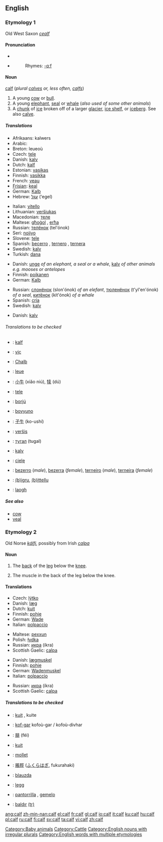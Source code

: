 ==English==

===Etymology 1===
Old West Saxon ''[[cealf]]''

{{rfc-level|check placement of Pronunciation}}

====Pronunciation====
* {{SAMPA|/kA:f/}}
*{{audio|en-us-calf.ogg|Audio (US)}}
*:Rhymes: [[Rhymes:English:-ɑːf|-ɑːf]]

====Noun====
[[calf]] (''plural [[calves]] or, less often, [[calfs]]'')

# A young [[cow]] or [[bull]].
# A young [[elephant]], [[seal]] or [[whale]] (''also used of some other animals'')
# A [[chunk]] of [[ice]] broken off of a larger [[glacier]], [[ice shelf]], or [[iceberg]].  See also [[calve]].

=====Translations=====
{{trans-top|A young cow or bull}}
*Afrikaans: kalwers {{p}}
*Arabic:{{ARchar|عجل}}
*Breton: leueoù {{p}}
*Czech: [[tele]] {{n}}
*Danish: [[kalv]] {{c}}
*Dutch: [[kalf]] {{n}}
*Estonian: [[vasikas]]
*Finnish: [[vasikka]]
*French: [[veau]] {{m}}
*[[Frisian]]: [[keal]] {{n}}
*German: [[Kalb]] {{n}}
*Hebrew: [[עגל]] (‘egel) {{m}}
{{trans-mid}}
*Italian: [[vitello]] {{m}}
*Lithuanian: [[veršiukas]] {{m}}
*Macedonian: [[теле]] {{n}}
*Maltese: [[għoġol]] {{m}}, [[erħa]] {{f}}
*Russian: [[телёнок]] (tel'ónok) {{m}}
*Seri: [[noiiyo]]
*Slovene: [[tele]] {{n}}
*Spanish: [[becerro]] {{m}}, [[ternero]] {{m}}, [[ternera]] {{f}}
*Swedish: [[kalv]] {{c}}
*Turkish: [[dana]]
{{trans-bottom}}

{{trans-top|A young elephant, seal or whale (also used of some other animals)}}
*Danish: [[unge]] {{c}} ''of an elephant, a seal or a whale'', [[kalv]] {{c}} ''of other animals e.g. mooses or antelopes''
*Finnish: [[poikanen]]
*German: [[Kalb]] {{n}}
{{trans-mid}}
*Russian: [[слонёнок]] (slon'ónok) {{m}} ''of an elefant'', [[тюленёнок]] (t'yl'en'ónok) {{m}} ''of a seal'', [[китёнок]] (kit'ónok) {{m}} ''of a whale''
*Spanish: [[cría]]
*Swedish: [[kalv]] {{c}}
{{trans-bottom}}

{{trans-top|A chunk of ice broken off of a larger glacier, ice shelf, or iceberg}}
*Danish: [[kalv]] {{c}}
{{trans-mid}}
{{trans-bottom}}

======Translations to be checked======
{{checktrans}}
{{top}}
*{{ttbc|Afrikaans}}: [[kalf]] {{n}}
*{{ttbc|Albanian}}: [[viç]] {{m}}
*{{ttbc|Alemannic}}: [[Chalb]] {{n}}
*{{ttbc|Breton}}: [[leue]] {{m}}
*{{ttbc|Chinese}}: [[小牛]] (xiǎo niú), [[犊]] (dú)
*{{ttbc|Croatian}}: [[tele]]
*{{ttbc|Hungarian}}: [[borjú]]
*{{ttbc|Ido}}: [[bovyuno]]
{{mid}}
*{{ttbc|Japanese}}: [[子牛]] (ko-ushí)
*{{ttbc|Lithuanian}}: [[veršis]]
*{{ttbc|Mongolian}}: [[тугал]] (tugal)
*{{ttbc|Norwegian}}: [[kalv]] {{m}}
*{{ttbc|Polish}}: [[cielę]] {{n}}
*{{ttbc|Portuguese}}: [[bezerro]] (''male''), [[bezerra]] (''female''), [[terneiro]] (''male''), [[terneira]] (''female'')
*{{ttbc|Sardinian}}: [[(b)igru]], [[(b)ittellu]]
*{{ttbc|Scottish Gaelic}}: [[laogh]] {{m}}
{{bottom}}

=====See also=====
*[[cow]]
*[[veal]]

===Etymology 2===
Old Norse ''[[kálfi]]'', possibly from Irish ''[[calpa]]''

====Noun====
{{en-noun|cal|ves}}

# {{anatomy}} The [[back]] of the [[leg]] below the [[knee]].
# The muscle in the back of the leg below the knee.

====Translations====
{{trans-top|(anatomy) The back of the leg below the knee}}
*Czech: [[lýtko]] {{n}}
*Danish: [[læg]] {{c}}
*Dutch: [[kuit]] {{m}}
*Finnish: [[pohje]]
*German: [[Wade]] {{f}}
*Italian: [[polpaccio]] {{m}}
{{trans-mid}}
*Maltese: [[pexxun]] {{m}}
*Polish: [[łydka]] {{f}}
*Russian: [[икра#Russian|икра]] (íkra) {{f}}
*Scottish Gaelic: [[calpa]] {{m}}
{{trans-bottom}}

{{trans-top|The muscle in the back of the leg below the knee}}
*Danish: [[lægmuskel]] {{c}}
*Finnish: [[pohje]]
*German: [[Wadenmuskel]] {{m}}
*Italian: [[polpaccio]] {{m}}
{{trans-mid}}
*Russian: [[икра#Russian|икра]] (íkra) {{f}}
*Scottish Gaelic: [[calpa]] {{m}}
{{trans-bottom}}

=====Translations to be checked=====
{{checktrans}}
{{top}}
*{{ttbc|Afrikaans}}: [[kuit]] {{n}}, kuite {{p}}
*{{ttbc|Breton}}: [[kof-gar]] {{m}} kofoù-gar / kofoù-divhar {{p}}
*{{ttbc|Chinese}}: [[腓]] (féi)
*{{ttbc|Dutch}}: [[kuit]] {{m}}
*{{ttbc|French}}: [[mollet]] {{m}}
{{mid}}
*{{ttbc|Japanese}}: [[脹脛]] ([[ふくらはぎ]], fukurahaki)
*{{ttbc|Lithuanian}}: [[blauzda]] {{f}}
*{{ttbc|Norwegian}}: [[legg]] {{m}}
*{{ttbc|Spanish}}: [[pantorrilla]] {{f}}, [[gemelo]] {{m}}
*{{ttbc|Turkish}}: [[baldır]] [[:tr:baldır|(tr)]]
{{bottom}}

[[Category:Baby animals]]
[[Category:Cattle]]
[[Category:English nouns with irregular plurals]]
[[Category:English words with multiple etymologies]]

[[ang:calf]]
[[zh-min-nan:calf]]
[[el:calf]]
[[fr:calf]]
[[gl:calf]]
[[io:calf]]
[[it:calf]]
[[ku:calf]]
[[hu:calf]]
[[pl:calf]]
[[ru:calf]]
[[fi:calf]]
[[sv:calf]]
[[ta:calf]]
[[vi:calf]]
[[zh:calf]]